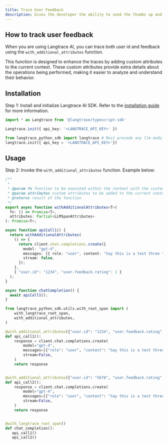 ```yaml
---
title: Trace User Feedback
description: Gives the developer the ability to send the thumbs up and thumbs down given by the user of their application down to the SDK so we can surface it in the app under evaluation tab.
---
```


## How to track user feedback

When you are using Langtrace AI, you can trace both user id and feedback using the `with_additional_attributes` function.

This function is designed to enhance the traces by adding custom attributes to the current context. These custom attributes provide extra details about the operations being performed, making it easier to analyze and understand their behavior.

## Installation

Step 1: Install and initialize Langtrace AI SDK. Refer to the [installation guide](/quickstart) for more information.

<CodeGroup>

```typescript Typescript
import * as Langtrace from '@langtrase/typescript-sdk'

Langtrace.init({ api_key: '<LANGTRACE_API_KEY>' })
```

```python Python
from langtrace_python_sdk import langtrace # Must precede any llm module imports
langtrace.init({ api_key = '<LANGTRACE_API_KEY>'})
```

</CodeGroup>

## Usage

Step 2: Invoke the `with_additional_attributes` function. Example below:

<CodeGroup>

```typescript Typescript
/**
 *
 * @param fn function to be executed within the context with the custom attributes added to the current context
 * @param attributes custom attributes to be added to the current context
 * @returns result of the function
 */
export async function withAdditionalAttributes<T>(
  fn: () => Promise<T>,
  attributes: Partial<LLMSpanAttributes>
): Promise<T>;

async function apiCall1() {
  return withAdditionalAttributes(
    () => {
      return client.chat.completions.create({
        model: "gpt-4",
        messages: [{ role: "user", content: "Say this is a test three times" }],
        stream: false,
      });
    },
    { "user.id": "1234", "user.feedback.rating": 1 }
  );
}

async function chatCompletion() {
  await apiCall1();
}
```

```python Python
from langtrace_python_sdk.utils.with_root_span import (
    with_langtrace_root_span,
    with_additional_attributes,
)

@with_additional_attributes({"user.id": "1234", "user.feedback.rating": 1})
def api_call1():
    response = client.chat.completions.create(
        model="gpt-4",
        messages=[{"role": "user", "content": "Say this is a test three times"}],
        stream=False,
    )
    return response


@with_additional_attributes({"user.id": "5678", "user.feedback.rating": -1})
def api_call2():
    response = client.chat.completions.create(
        model="gpt-4",
        messages=[{"role": "user", "content": "Say this is a test three times"}],
        stream=False,
    )
    return response


@with_langtrace_root_span()
def chat_completion():
   api_call1()
   api_call2()
```

</CodeGroup>

